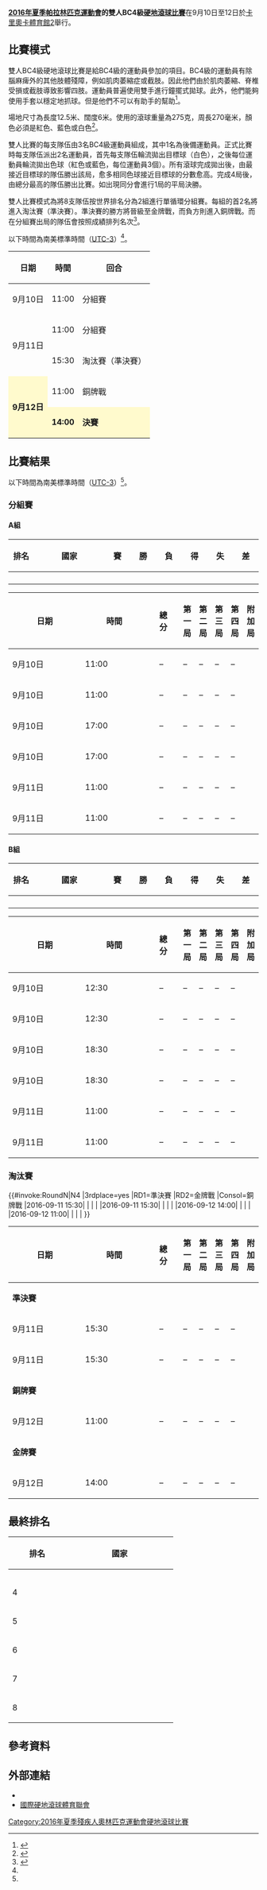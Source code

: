 {{noteTA|G1=Sports}}
{{Infobox Paralympic event
| event       = 雙人BC4級硬地滾球
| games       = 2016年夏季
| image       = [[File:Boccia_pictogram_(Paralympics).svg|120px]]
| caption     = 
| venue       = [[卡里奧卡體育館2|卡里奧卡體育館2]]
| dates       = 9月10日至12日
| competitors = 24
| nations     = 8<ref>{{Cite web |url=http://www.bisfed.com/wp-content/uploads/2016/08/BC4-Pair-1.pdf |title=RIO 2016 ENTRY LISTS BC4 Pair |access-date=2016-09-03 |archive-url=https://web.archive.org/web/20160910010247/http://www.bisfed.com/wp-content/uploads/2016/08/BC4-Pair-1.pdf |archive-date=2016-09-10 |dead-url=yes }}</ref>
| gold        =  
| goldNPC     =  
| silver      =  
| silverNPC   =  
| bronze      =  
| bronzeNPC   =  
| prev        = [[2012年夏季殘疾人奧林匹克運動會混合雙打BC4級硬地滾球比賽|2012]]
| next        = [[2020年夏季殘疾人奧林匹克運動會雙人BC4級硬地滾球比賽|2020]]
}}
{{2016年夏季殘疾人奧林匹克運動會硬地滾球比賽}}
'''[[2016年夏季帕拉林匹克運動會|2016年夏季帕拉林匹克運動會]]的雙人BC4級[[2016年夏季殘疾人奧林匹克運動會硬地滾球比賽|硬地滾球比賽]]'''在9月10日至12日於[[卡里奧卡體育館2|卡里奧卡體育館2]]舉行。

== 比賽模式 ==
雙人BC4級硬地滾球比賽是給BC4級的運動員參加的項目。BC4級的運動員有除腦麻痺外的其他肢體殘障，例如肌肉萎縮症或截肢。因此他們由於肌肉萎縮、脊椎受損或截肢導致影響四肢。運動員普遍使用雙手進行鐘擺式拋球。此外，他們能夠使用手套以穩定地抓球。但是他們不可以有助手的幫助<ref name=classify>{{Cite web |url=https://www.paralympic.org/sites/default/files/document/150915170806821_2015_09_15%2BExplanatory%2Bguide%2BClassification_summer%2BFINAL%2B_5.pdf |title=Explanatory guide to Paralympic classification |accessdate=2016-09-03 |archive-date=2016-08-27 |archive-url=https://web.archive.org/web/20160827205502/https://www.paralympic.org/sites/default/files/document/150915170806821_2015_09_15%2BExplanatory%2Bguide%2BClassification_summer%2BFINAL%2B_5.pdf |dead-url=no }}</ref>。

場地尺寸為長度12.5米、闊度6米。使用的滾球重量為275克，周長270毫米，顏色必須是紅色、藍色或白色<ref>{{Cite web |url=http://www.bisfed.com/wp-content/uploads/2014/01/BTIPBocciaRules_Chinese.pdf |title=地板滾球規則手冊 |accessdate=2016-09-03 |archive-date=2017-12-07 |archive-url=https://web.archive.org/web/20171207144143/http://www.bisfed.com/wp-content/uploads/2014/01/BTIPBocciaRules_Chinese.pdf |dead-url=no }}</ref>。

雙人比賽的每支隊伍由3名BC4級運動員組成，其中1名為後備運動員。正式比賽時每支隊伍派出2名運動員，首先每支隊伍輪流拋出目標球（白色），之後每位運動員輪流拋出色球（紅色或藍色，每位運動員3個）。所有滾球完成拋出後，由最接近目標球的隊伍勝出該局，愈多相同色球接近目標球的分數愈高。完成4局後，由總分最高的隊伍勝出比賽。如出現同分會進行1局的平局決勝。

雙人比賽模式為將8支隊伍按世界排名分為2組進行單循環分組賽。每組的首2名將進入淘汰賽（準決賽）。準決賽的勝方將晉級至金牌戰，而負方則進入銅牌戰。而在分組賽出局的隊伍會按照成績排列名次<ref name=explanation>{{Cite web |url=http://www.paralimpicos.es/publicacion/ficheros/Paralympic%20Explanatory%20Guide%20_%20Boccia.pdf |title=Boccia Explanatory Guide |access-date=2016-09-03 |archive-url=https://web.archive.org/web/20160330021236/http://www.paralimpicos.es/publicacion/ficheros/Paralympic%20Explanatory%20Guide%20_%20Boccia.pdf |archive-date=2016-03-30 |dead-url=yes }}</ref>。

以下時間為南美標準時間（[[UTC-3|UTC-3]]）<ref name=explanation/>。
{| class="wikitable" style="text-align:center" width=400px
! 日期
! 時間
! 回合
|-
| 9月10日 || 11:00 || 分組賽
|-
|rowspan="2"| 9月11日 || 11:00 || 分組賽
|-
| 15:30 || 淘汰賽（準決賽）
|-
|style=background:lemonchiffon rowspan="2"| '''9月12日''' || 11:00 || 銅牌戰
|-
|style=background:lemonchiffon| '''14:00''' || style=background:lemonchiffon| '''決賽''' 
|}

== 比賽結果 ==
以下時間為南美標準時間（[[UTC-3|UTC-3]]）<ref name=explanation/>。
=== 分組賽 ===
==== A組 ====
{| class="wikitable" style="border-collapse:collapse; text-align:center;"
!width=40|排名
!width=150|國家
!width=40|賽
!width=40|勝
!width=40|負
!width=40|得
!width=40|失
!width=40|差
|-
|  ||align=left| {{flagIPCteam|HKG|2016年夏季}} ||  ||  ||  ||  ||  || 
|-
|  ||align=left| {{flagIPCteam|GBR|2016年夏季}} ||  ||  ||  ||  ||  || 
|-
|  ||align=left| {{flagIPCteam|SVK|2016年夏季}} ||  ||  ||  ||  ||  || 
|-
|  ||align=left| {{flagIPCteam|POR|2016年夏季}} ||  ||  ||  ||  ||  || 
|}
{| class="wikitable" width=95% style="border-collapse:collapse; font-size:90%; text-align:center;"
!width=6%|日期
!width=5%|時間
!width=18%|
!width=7%|總分
!width=18%|
!width=6%|第一局
!width=6%|第二局
!width=6%|第三局
!width=6%|第四局
!width=6%|附加局
|-
| 9月10日 || 11:00 ||align=left|  || – ||align=left|  || – || – || – || – ||  
|-
| 9月10日 || 11:00 ||align=left|  || – ||align=left|  || – || – || – || – ||  
|-
| 9月10日 || 17:00 ||align=left|  || – ||align=left|  || – || – || – || – ||  
|-
| 9月10日 || 17:00 ||align=left|  || – ||align=left|  || – || – || – || – ||  
|-
| 9月11日 || 11:00 ||align=left|  || – ||align=left|  || – || – || – || – ||  
|-
| 9月11日 || 11:00 ||align=left|  || – ||align=left|  || – || – || – || – ||  
|}
==== B組 ====
{| class="wikitable" style="border-collapse:collapse; text-align:center;"
!width=40|排名
!width=150|國家
!width=40|賽
!width=40|勝
!width=40|負
!width=40|得
!width=40|失
!width=40|差
|-
|  ||align=left| {{flagIPCteam|CHN|2016年夏季}} ||  ||  ||  ||  ||  || 
|-
|  ||align=left| {{flagIPCteam|BRA|2016年夏季}} ||  ||  ||  ||  ||  || 
|-
|  ||align=left| {{flagIPCteam|CAN|2016年夏季}} ||  ||  ||  ||  ||  || 
|-
|  ||align=left| {{flagIPCteam|THA|2016年夏季}} ||  ||  ||  ||  ||  || 
|}
{| class="wikitable" width=95% style="border-collapse:collapse; font-size:90%; text-align:center;"
!width=6%|日期
!width=5%|時間
!width=18%|
!width=7%|總分
!width=18%|
!width=6%|第一局
!width=6%|第二局
!width=6%|第三局
!width=6%|第四局
!width=6%|附加局
|-
| 9月10日 || 12:30 ||align=left|  || – ||align=left|  || – || – || – || – ||  
|-
| 9月10日 || 12:30 ||align=left|  || – ||align=left|  || – || – || – || – ||  
|-
| 9月10日 || 18:30 ||align=left|  || – ||align=left|  || – || – || – || – ||  
|-
| 9月10日 || 18:30 ||align=left|  || – ||align=left|  || – || – || – || – ||  
|-
| 9月11日 || 11:00 ||align=left|  || – ||align=left|  || – || – || – || – ||  
|-
| 9月11日 || 11:00 ||align=left|  || – ||align=left|  || – || – || – || – ||  
|}

=== 淘汰賽 ===
{{#invoke:RoundN|N4
|3rdplace=yes
|RD1=準決賽
|RD2=金牌戰
|Consol=銅牌戰
|2016-09-11 15:30| | | | 
|2016-09-11 15:30| | | | 
|2016-09-12 14:00| | | | 
|2016-09-12 11:00| | | | 
}}
{| class="wikitable" width=95% style="border-collapse:collapse; font-size:90%; text-align:center;"
!width=6%|日期
!width=5%|時間
!width=18%|
!width=7%|總分
!width=18%|
!width=6%|第一局
!width=6%|第二局
!width=6%|第三局
!width=6%|第四局
!width=6%|附加局
|-bgcolor=dddddd
|colspan=12|'''準決賽'''
|-
| 9月11日 || 15:30 ||align=left|  || – ||align=left|  || – || – || – || – ||  
|-
| 9月11日 || 15:30 ||align=left|  || – ||align=left|  || – || – || – || – ||  
|-bgcolor=dddddd
|colspan=12|'''銅牌賽'''
|-
| 9月12日 || 11:00 ||align=left|  || – ||align=left|  || – || – || – || – ||  
|-bgcolor=F7F6A8
|colspan=12|'''金牌賽'''
|-
| 9月12日 || 14:00 ||align=left|  || – ||align=left|  || – || – || – || – ||  
|}

== 最終排名 ==
{| class="wikitable" style="text-align:center" width=300px
!width=100| 排名
!width=200| 國家
|-
| {{gold1}} ||align=left| 
|-
| {{silver2}} ||align=left| 
|-
| {{bronze3}} ||align=left| 
|-
| 4 ||align=left| 
|-
| 5 ||align=left| 
|-
| 6 ||align=left| 
|-
| 7 ||align=left| 
|-
| 8 ||align=left| 
|}

== 參考資料 ==
{{reflist}}

== 外部連結 ==
* {{Official|https://www.rio2016.com/en/paralympics/boccia}}{{pt}}{{en}}{{es}}{{fr}}
* [http://www.bisfed.com/ 國際硬地滾球體育聯會]{{Wayback|url=http://www.bisfed.com/ |date=20160905150803 }}{{en}}

[[Category:2016年夏季殘疾人奧林匹克運動會硬地滾球比賽|Category:2016年夏季殘疾人奧林匹克運動會硬地滾球比賽]]